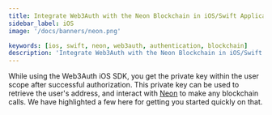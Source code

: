 ```yaml
---
title: Integrate Web3Auth with the Neon Blockchain in iOS/Swift Applications
sidebar_label: iOS
image: '/docs/banners/neon.png'

keywords: [ios, swift, neon, web3auth, authentication, blockchain]
description: 'Integrate Web3Auth with the Neon Blockchain in iOS/Swift Applications | Documentation - Web3Auth'
---
```



<SEO
  title="Integrate Web3Auth with the Neon Blockchain in iOS/Swift Applications"
  description="Integrate Web3Auth with the Neon Blockchain in iOS/Swift Applications | Documentation - Web3Auth"
  image="https://web3auth.io/docs/banners/neon.png"
  slug="/embedded-wallets/connect-blockchain/evm/neon/ios"
/>

While using the Web3Auth iOS SDK, you get the private key within the user scope after successful authorization. This private key can be used to retrieve the user's address, and interact with [Neon](https://neonevm.org/) to make any blockchain calls. We have highlighted a few here for getting you started quickly on that.

<EVMInteraction />
